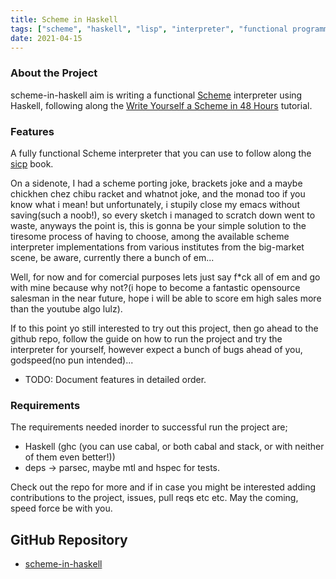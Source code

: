 ```yaml
---
title: Scheme in Haskell
tags: ["scheme", "haskell", "lisp", "interpreter", "functional programming", "lambdas"]
date: 2021-04-15
---
```


### About the Project
scheme-in-haskell aim is writing a functional [Scheme](https://en.wikipedia.org/wiki/Scheme_(programming_language)) interpreter using Haskell, following along the [Write Yourself a Scheme in 48 Hours](https://en.wikibooks.org/wiki/Write_Yourself_a_Scheme_in_48_Hours) tutorial.

### Features
A fully functional Scheme interpreter that you can use to follow along the [sicp](https://mitpress.mit.edu/sites/default/files/sicp/full-text/book/book.html) book.

On a sidenote, I had a scheme porting joke, brackets joke and a maybe chickhen chez chibu racket and whatnot joke, and the monad too if you know what i mean! but unfortunately, i stupily close my emacs without saving(such a noob!), so every sketch i managed to scratch down went to waste, anyways the point is, this is gonna be your simple solution to the tiresome process of having to choose, among the  available scheme interpreter implementations from various institutes from the big-market scene, be aware, currently there a bunch of em...

Well, for now and for comercial purposes lets just say f*ck all of em and go with mine because why not?(i hope to become a fantastic opensource salesman in the near future, hope i will be able to score em high sales more than the youtube algo lulz).

If to this point yo still interested to try out this  project, then go ahead to the github repo, follow the guide on how to run the project and try the interpreter for yourself, however expect a bunch of bugs ahead of you, godspeed(no pun intended)...

- TODO: Document features in detailed order.

### Requirements
The requirements needed inorder to successful run the project are;
- Haskell (ghc (you can use cabal, or both cabal and stack, or with neither of them even better!))
- deps -> parsec, maybe mtl and hspec for tests.

Check out the repo for more and if in case you might be interested adding contributions to the project, issues, pull reqs etc etc. May the coming, speed force be with you.

## GitHub Repository
- [scheme-in-haskell](https://github.com/SentinelWarren/scheme-in-haskell)
